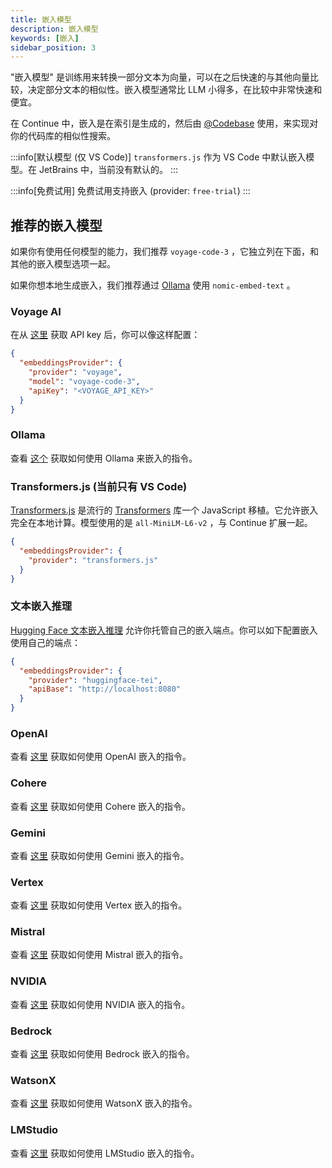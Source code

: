 ```yaml
---
title: 嵌入模型
description: 嵌入模型
keywords: [嵌入]
sidebar_position: 3
---
```


"嵌入模型" 是训练用来转换一部分文本为向量，可以在之后快速的与其他向量比较，决定部分文本的相似性。嵌入模型通常比 LLM 小得多，在比较中非常快速和便宜。

在 Continue 中，嵌入是在索引是生成的，然后由 [@Codebase](../deep-dives/codebase.mdx) 使用，来实现对你的代码库的相似性搜索。

:::info[默认模型 (仅 VS Code)]
`transformers.js` 作为 VS Code 中默认嵌入模型。在 JetBrains 中，当前没有默认的。
:::

:::info[免费试用]
免费试用支持嵌入 (provider: `free-trial`)
:::

## 推荐的嵌入模型

如果你有使用任何模型的能力，我们推荐 `voyage-code-3` ，它独立列在下面，和其他的嵌入模型选项一起。

如果你想本地生成嵌入，我们推荐通过 [Ollama](../model-providers/top-level/ollama.mdx#嵌入模型) 使用 `nomic-embed-text` 。

### Voyage AI

在从 [这里](https://www.voyageai.com/) 获取 API key 后，你可以像这样配置：

```json title="config.json"
{
  "embeddingsProvider": {
    "provider": "voyage",
    "model": "voyage-code-3",
    "apiKey": "<VOYAGE_API_KEY>"
  }
}
```

### Ollama

查看 [这个](../model-providers/top-level/ollama.mdx#嵌入模型) 获取如何使用 Ollama 来嵌入的指令。

### Transformers.js (当前只有 VS Code)

[Transformers.js](https://huggingface.co/docs/transformers.js/index) 是流行的 [Transformers](https://huggingface.co/transformers/) 库一个 JavaScript 移植。它允许嵌入完全在本地计算。模型使用的是 `all-MiniLM-L6-v2` ，与 Continue 扩展一起。

```json title="config.json"
{
  "embeddingsProvider": {
    "provider": "transformers.js"
  }
}
```

### 文本嵌入推理

[Hugging Face 文本嵌入推理](https://huggingface.co/docs/text-embeddings-inference/en/index) 允许你托管自己的嵌入端点。你可以如下配置嵌入使用自己的端点：

```json title="config.json"
{
  "embeddingsProvider": {
    "provider": "huggingface-tei",
    "apiBase": "http://localhost:8080"
  }
}
```

### OpenAI

查看 [这里](../model-providers/top-level/openai.mdx#嵌入模型) 获取如何使用 OpenAI 嵌入的指令。

### Cohere

查看 [这里](../model-providers/more/cohere.mdx#嵌入模型) 获取如何使用 Cohere 嵌入的指令。

### Gemini

查看 [这里](../model-providers/top-level/gemini.mdx#嵌入模型) 获取如何使用 Gemini 嵌入的指令。

### Vertex

查看 [这里](../model-providers/top-level/vertexai.mdx#嵌入模型) 获取如何使用 Vertex 嵌入的指令。

### Mistral

查看 [这里](../model-providers/top-level/mistral.mdx#嵌入模型) 获取如何使用 Mistral 嵌入的指令。

### NVIDIA

查看 [这里](../model-providers/more/nvidia.mdx#嵌入模型) 获取如何使用 NVIDIA 嵌入的指令。

### Bedrock

查看 [这里](../model-providers/top-level/bedrock.mdx#嵌入模型) 获取如何使用 Bedrock 嵌入的指令。

### WatsonX

查看 [这里](../model-providers/more/watsonx.mdx#嵌入模型) 获取如何使用 WatsonX 嵌入的指令。

### LMStudio

查看 [这里](../model-providers/more/lmstudio.mdx#嵌入模型) 获取如何使用 LMStudio 嵌入的指令。
